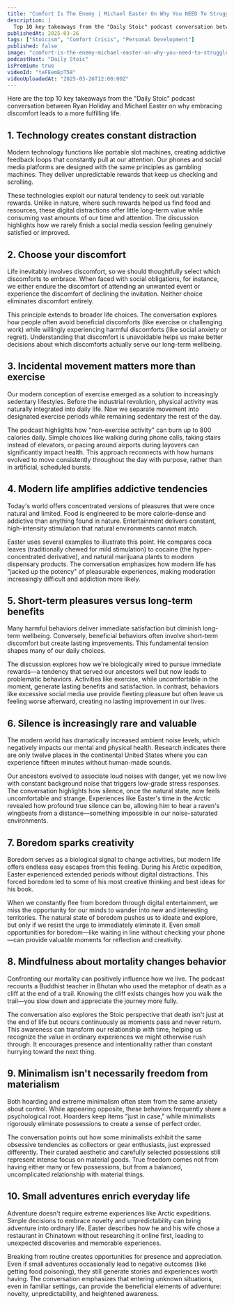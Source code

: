 ```yaml
---
title: "Comfort Is The Enemy | Michael Easter On Why You NEED To Struggle"
description: |
  Top 10 key takeaways from the "Daily Stoic" podcast conversation between Ryan Holiday and Michael Easter on why embracing discomfort leads to a more fulfilling life.
publishedAt: 2025-03-26
tags: ["Stoicism", "Comfort Crisis", "Personal Development"]
published: false
image: "comfort-is-the-enemy-michael-easter-on-why-you-need-to-struggle.jpg"
podcastHost: "Daily Stoic"
isPremium: true
videoId: "teFEemEpT58"
videoUploadedAt: "2025-03-26T12:00:00Z"
---
```



<PodcastSummaryPageLayout frontmatter={frontmatter}>

Here are the top 10 key takeaways from the "Daily Stoic" podcast conversation between Ryan Holiday and Michael Easter on why embracing discomfort leads to a more fulfilling life.

## 1. Technology creates constant distraction

Modern technology functions like portable slot machines, creating addictive feedback loops that constantly pull at our attention. Our phones and social media platforms are designed with the same principles as gambling machines. They deliver unpredictable rewards that keep us checking and scrolling.

These technologies exploit our natural tendency to seek out variable rewards. Unlike in nature, where such rewards helped us find food and resources, these digital distractions offer little long-term value while consuming vast amounts of our time and attention. The discussion highlights how we rarely finish a social media session feeling genuinely satisfied or improved.

## 2. Choose your discomfort

Life inevitably involves discomfort, so we should thoughtfully select which discomforts to embrace. When faced with social obligations, for instance, we either endure the discomfort of attending an unwanted event or experience the discomfort of declining the invitation. Neither choice eliminates discomfort entirely.

This principle extends to broader life choices. The conversation explores how people often avoid beneficial discomforts (like exercise or challenging work) while willingly experiencing harmful discomforts (like social anxiety or regret). Understanding that discomfort is unavoidable helps us make better decisions about which discomforts actually serve our long-term wellbeing.

## 3. Incidental movement matters more than exercise

Our modern conception of exercise emerged as a solution to increasingly sedentary lifestyles. Before the industrial revolution, physical activity was naturally integrated into daily life. Now we separate movement into designated exercise periods while remaining sedentary the rest of the day.

The podcast highlights how "non-exercise activity" can burn up to 800 calories daily. Simple choices like walking during phone calls, taking stairs instead of elevators, or pacing around airports during layovers can significantly impact health. This approach reconnects with how humans evolved to move consistently throughout the day with purpose, rather than in artificial, scheduled bursts.

## 4. Modern life amplifies addictive tendencies

Today's world offers concentrated versions of pleasures that were once natural and limited. Food is engineered to be more calorie-dense and addictive than anything found in nature. Entertainment delivers constant, high-intensity stimulation that natural environments cannot match.

Easter uses several examples to illustrate this point. He compares coca leaves (traditionally chewed for mild stimulation) to cocaine (the hyper-concentrated derivative), and natural marijuana plants to modern dispensary products. The conversation emphasizes how modern life has "jacked up the potency" of pleasurable experiences, making moderation increasingly difficult and addiction more likely.

## 5. Short-term pleasures versus long-term benefits

Many harmful behaviors deliver immediate satisfaction but diminish long-term wellbeing. Conversely, beneficial behaviors often involve short-term discomfort but create lasting improvements. This fundamental tension shapes many of our daily choices.

The discussion explores how we're biologically wired to pursue immediate rewards—a tendency that served our ancestors well but now leads to problematic behaviors. Activities like exercise, while uncomfortable in the moment, generate lasting benefits and satisfaction. In contrast, behaviors like excessive social media use provide fleeting pleasure but often leave us feeling worse afterward, creating no lasting improvement in our lives.

## 6. Silence is increasingly rare and valuable

The modern world has dramatically increased ambient noise levels, which negatively impacts our mental and physical health. Research indicates there are only twelve places in the continental United States where you can experience fifteen minutes without human-made sounds.

Our ancestors evolved to associate loud noises with danger, yet we now live with constant background noise that triggers low-grade stress responses. The conversation highlights how silence, once the natural state, now feels uncomfortable and strange. Experiences like Easter's time in the Arctic revealed how profound true silence can be, allowing him to hear a raven's wingbeats from a distance—something impossible in our noise-saturated environments.

## 7. Boredom sparks creativity

Boredom serves as a biological signal to change activities, but modern life offers endless easy escapes from this feeling. During his Arctic expedition, Easter experienced extended periods without digital distractions. This forced boredom led to some of his most creative thinking and best ideas for his book.

When we constantly flee from boredom through digital entertainment, we miss the opportunity for our minds to wander into new and interesting territories. The natural state of boredom pushes us to ideate and explore, but only if we resist the urge to immediately eliminate it. Even small opportunities for boredom—like waiting in line without checking your phone—can provide valuable moments for reflection and creativity.

## 8. Mindfulness about mortality changes behavior

Confronting our mortality can positively influence how we live. The podcast recounts a Buddhist teacher in Bhutan who used the metaphor of death as a cliff at the end of a trail. Knowing the cliff exists changes how you walk the trail—you slow down and appreciate the journey more fully.

The conversation also explores the Stoic perspective that death isn't just at the end of life but occurs continuously as moments pass and never return. This awareness can transform our relationship with time, helping us recognize the value in ordinary experiences we might otherwise rush through. It encourages presence and intentionality rather than constant hurrying toward the next thing.

## 9. Minimalism isn't necessarily freedom from materialism

Both hoarding and extreme minimalism often stem from the same anxiety about control. While appearing opposite, these behaviors frequently share a psychological root. Hoarders keep items "just in case," while minimalists rigorously eliminate possessions to create a sense of perfect order.

The conversation points out how some minimalists exhibit the same obsessive tendencies as collectors or gear enthusiasts, just expressed differently. Their curated aesthetic and carefully selected possessions still represent intense focus on material goods. True freedom comes not from having either many or few possessions, but from a balanced, uncomplicated relationship with material things.

## 10. Small adventures enrich everyday life

Adventure doesn't require extreme experiences like Arctic expeditions. Simple decisions to embrace novelty and unpredictability can bring adventure into ordinary life. Easter describes how he and his wife chose a restaurant in Chinatown without researching it online first, leading to unexpected discoveries and memorable experiences.

Breaking from routine creates opportunities for presence and appreciation. Even if small adventures occasionally lead to negative outcomes (like getting food poisoning), they still generate stories and experiences worth having. The conversation emphasizes that entering unknown situations, even in familiar settings, can provide the beneficial elements of adventure: novelty, unpredictability, and heightened awareness.

</PodcastSummaryPageLayout>
